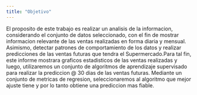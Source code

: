 ```yaml
---
title: "Objetivo"
---
```


El proposito de este trabajo es realizar un analisis de la informacion, considerando el conjunto de datos seleccionado, con el fin de mostrar informacion relevante de las ventas realizadas en forma diaria y mensual. Asimismo, detectar patrones de comportamiento de los datos y realizar predicciones de las ventas futuras que tendra el Supermercado.Para tal fin, este informe mostrara graficos estadisticos de las ventas realizadas y luego, utilizaremos un conjunto de algoritmos de aprendizaje supervisado para realizar la prediccion @ 30 dias de las ventas futuras. Mediante un conjunto de metricas de regresion, seleccionaremos al algoritmo que mejor ajuste tiene y por lo tanto obtiene una prediccion mas fiable.
